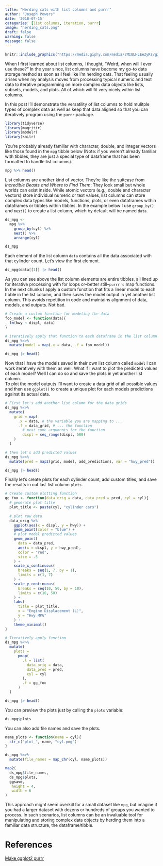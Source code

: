 ```yaml
---
title: "Herding cats with list columns and purrr"
author: "Joseph Powers"
date: '2018-07-15'
categories: [list columns, iteration, purrr]
image: "herding_cats.png"
draft: false
warning: false
message: false
---
```


```r
knitr::include_graphics("https://media.giphy.com/media/7MIULHLEeZyKs/giphy.gif")
```

When I first learned about list columns, I thought, "Weird, when will I ever use these?" In the year since, list columns have become my go-to data storage method as soon as I feel like I'm herding cats. That feeling usually arises when my analysis moves from processing typical numeric and text data to iterative programming on more complex data objects like lists, subsets, models, and plots. All of which will fit very nicely within list columns. 

In this post I'll demonstrate the versatility of list columns to hold mulitple types of complex data as well as keep that data aligned so that you can iteratively program using the `purrr` package. 

```r
library(tidyverse)
library(magrittr)
library(modelr) 
library(knitr)
```

You're probably already familiar with character, double, and integer vectors like those found in the `mpg` tibble below (Note: if you weren't already familiar with tibbles, they are just a special type of dataframe that has been formatted to handle list columns). 
```r
mpg %>% head() 
```

List columns are another kind of vector. They're like the suitcase from *Incredible Beasts and Where to Find Them*: They look small but whole worlds can exist inside. While atomic vectors (e.g., double and character vectors) store individual numeric or text values, list columns can store complex data types like models, functions, plots, or even dataframes within dataframes or tibbles within tibbles. In the example below I use `group_by()` and `nest()` to create a list column, which by default will be named `data`.
```r
ds_mpg <- 
  mpg %>% 
    group_by(cyl) %>% 
    nest() %>% 
    arrange(cyl)

ds_mpg
```

Each element of the list column `data` contains all the data associated with that cylinder count. Let's view the first element.
```r
ds_mpg$data[[1]] |> head() 
```

As you can see above the list column elements are entire tibbles, all lined up for iterative processing with for loops or--better still--`purrr's` map functions. In the next chunks I apply a custom function that fits a linear model to each tibble in the list column, and then saves the model output in yet another list column. This avoids repetition in code and maintains alignment of data, models, and outputs. Not bad.
```r
# Create a custom function for modeling the data
foo_model <- function(data){
  lm(hwy ~ displ, data)
}

# iteratively apply that function to each dataframe in the list column called data
ds_mpg %<>% 
  mutate(model = map(.x = data, .f = foo_model))

ds_mpg |> head() 
```

Now that I have the models saved in their own list column called `model` I can work iteratively with them as well. What if I want to plot the predicted values of each model? Well I can do so and save the plots in yet another list column.  
To plot the model outputs I'll want to create a data grid of all possible values and then use `ggplot()` to create a unique plot for each models predictions against its actual data.  
```r
# First let's add another list column for the data grids
ds_mpg %<>%
  mutate(
    grid = map(
      .x = data, # the variable you are mapping to ...
      .f = data_grid, # ... the function
        # next come arguments for the function 
        displ = seq_range(displ, 500)
    )
  ) 

# then let's add predicted values
ds_mpg %<>% 
  mutate(pred = map2(grid, model, add_predictions, var = "hwy_pred"))

ds_mpg |> head() 
```

Finally let's create plots for each cylinder count, add custom titles, and save the results in out last list column `plots`.
```r
# Create custom plotting function
gg_foo <- function(data_orig = data, data_pred = pred, cyl = cyl){
  # generate plot title
  plot_title <- paste(cyl, "cylinder cars")
    
  # plot raw data
  data_orig %>% 
    ggplot(aes(x = displ, y = hwy)) + 
    geom_point(color = "blue") +
    # plot model predicted values
    geom_point(
      data = data_pred, 
      aes(x = displ, y = hwy_pred), 
      color = "red",
      size = .5
    ) + 
    scale_x_continuous(
      breaks = seq(1, 7, by = 1),
      limits = c(1, 7)
    ) + 
    scale_y_continuous(
      breaks = seq(10, 50, by = 10),
      limits = c(10, 50)
    ) +
    labs(
      title = plot_title, 
      x = "Engine Displacement (L)",
      y = "Hwy MPG"
    ) +
    theme_minimal()
}

# Iteratively apply function 
ds_mpg %<>%
  mutate(
    plots = 
      pmap(       
        .l = list(
          data_orig = data, 
          data_pred = pred, 
          cyl = cyl
        ), 
        .f = gg_foo
      )
  ) 

ds_mpg |> head() 
```

You can preview the plots just by calling the `plots` variable: 
```r
ds_mpg$plots
```

You can also add file names and save the plots.
```r
name_plots <- function(name = cyl){
  str_c("plot_", name, "cyl.png")
}

ds_mpg %<>% 
  mutate(file_names = map_chr(cyl, name_plots))
```

```r
map2(
  ds_mpg$file_names, 
  ds_mpg$plots, 
  ggsave, 
   height = 4,
   width = 6
)
```

This approach might seem overkill for a small dataset like `mpg`, but imagine if you had a larger dataset with dozens or hundreds of groups you wanted to process. In such scenarios, list columns can be an invaluable tool for manipulating and storing complex data objects by herding them into a familiar data structure, the dataframe/tibble. 

# References

[Make ggplot2 purrr](https://www.r-bloggers.com/make-ggplot2-purrr/)